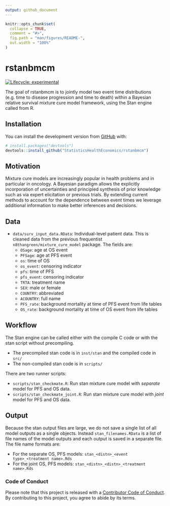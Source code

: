 ```yaml
---
output: github_document
---
```


<!-- README.md is generated from README.Rmd. Please edit that file -->

```r
knitr::opts_chunk$set(
  collapse = TRUE,
  comment = "#>",
  fig.path = "man/figures/README-",
  out.width = "100%"
)
```

# rstanbmcm

<!-- badges: start -->
[![Lifecycle: experimental](https://img.shields.io/badge/lifecycle-experimental-orange.svg)](https://www.tidyverse.org/lifecycle/#experimental)
<!-- badges: end -->

The goal of rstanbmcm is to jointly model two event time distributions (e.g. time to disease progression and time to death) within a Bayesian relative survival mixture cure model framework, using the Stan engine called from R.

## Installation

You can install the development version from [GitHub](https://github.com/) with:

``` r
# install.packages("devtools")
devtools::install_github("StatisticsHealthEconomics/rstanbmcm")
```
## Motivation

Mixture cure models are increasingly popular in health problems and in particular in oncology.
A Bayesian paradigm allows the explicitly incorporation of uncertainties and principled synthesis of prior knowledge such as via expert elicitation or previous trials.
By extending current methods to account for the dependence between event times we leverage additional information to make better inferences and decisions.

## Data

* `data/surv_input_data.RData`: Individual-level patient data. This is cleaned data from the previous frequentist `n8thangreen/mixture_cure_model` package. The fields are:
  * `OSage`: age at OS event
  * `PFSage`: age at PFS event
  * `os`: time of OS
  * `os_event`: censoring indicator
  * `pfs`: time of PFS
  * `pfs_event`: censoring indicator
  * `TRTA`: treatment name
  * `SEX`: male or female
  * `COUNTRY`: abbreviated
  * `ACOUNTRY`: full name
  * `PFS_rate`: background mortality at time of PFS event from life tables
  * `OS_rate`: background mortality at time of OS event from life tables


## Workflow

The Stan engine can be called either with the compile C code or with the stan script without precompiling.

  * The precompiled stan code is in `inst/stan` and the compiled code in `src/`
  * The non-compiled stan code is in `scripts/`
  
There are two runner scripts:

* `scripts/stan_checkmate.R`: Run stan mixture cure model with _separate_ model for PFS and OS data.
* `scripts/stan_checkmate_joint.R`: Run stan mixture cure model with _joint_ model for PFS and OS data.

## Output

Because the stan output files are large, we do not save a single list of all model outputs as a single objects.
Instead `stan_filenames.RData` is a list of file names of the model outputs and each output is saved in a separate file.
The file name formats are:

* For the separate OS, PFS models: `stan_<distn>_<event type>_<treatment name>.Rds`
* For the joint OS, PFS models: `stan_<distn>_<distn>_<treatment name>.Rds`



### Code of Conduct

Please note that this project is released with a [Contributor Code of Conduct](https://contributor-covenant.org/version/2/0/CODE_OF_CONDUCT.html). By contributing to this project, you agree to abide by its terms.



